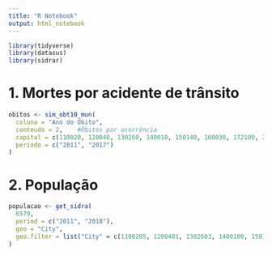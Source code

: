 ```yaml
---
title: "R Notebook"
output: html_notebook
---
```


```r
library(tidyverse)
library(datasus)
library(sidrar)
```



# 1. Mortes por acidente de trânsito

```r
obitos <- sim_obt10_mun(
  coluna = "Ano do Óbito",
  conteudo = 2,    #Óbitos por ocorrência
  capital = c(110020, 120040, 130260, 140010, 150140, 160030, 172100, 211130, 221100, 230440, 240810, 250750, 261160, 270430, 280030, 292740, 310620, 320530, 330455, 355030, 410690, 420540, 431490, 500270, 510340, 520870, 530010),    #código IBGE de todas as capitais
  periodo = c("2011", "2017")
)
```



# 2. População

```r
populacao <- get_sidra(
  6579,
  period = c("2011", "2018"),
  geo = "City",
  geo.filter = list("City" = c(1100205, 1200401, 1302603, 1400100, 1501402, 1600303, 1721000, 2111300, 2211001, 2304400, 2408102, 2507507, 2611606, 2704302, 2800308, 2927408, 3106200, 3205309, 3304557, 3550308, 4106902, 4205407, 4314902, 5002704, 5103403, 5208707, 5300108))
)
```

